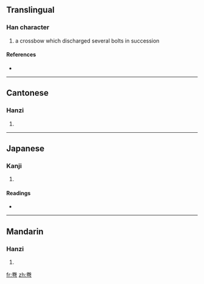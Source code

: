 ==Translingual==

===Han character===
{{Han char|rn=57|rad=弓|as=06|sn=9|four=9072<sub>7</sub>|canj=火手弓 (FQN)}}

# a crossbow which discharged several bolts in succession

====References====
* {{Han ref|kx=0358.090|dkj=09769|hdz=20995.150|uh=5F2E|ud=24366|bh=CEBC|bd=52924}}

----

==Cantonese==

===Hanzi===
{{yue-hanzi|jyut=|y=hyun1}}

# {{defn|Cantonese|sort=弓06}}

----

==Japanese==

===Kanji===
{{ja-kanji|grade=|rs=弓06}}

# {{defn|Japanese|sort=弓06}}

====Readings====
* {{ja-readings|on=[[けん]] (ken)|kun=[[いしゆみ]] (ishiyumi), [[まがる]] (magaru), [[まき]] (maki)}}

----

==Mandarin==

===Hanzi===
{{cmn-hanzi|pin=[[quān]] ([[quan1]])|wg=ch'üan<sup>1</sup>}}

# {{defn|Mandarin|sort=弓06}}

[[fr:弮]]
[[zh:弮]]